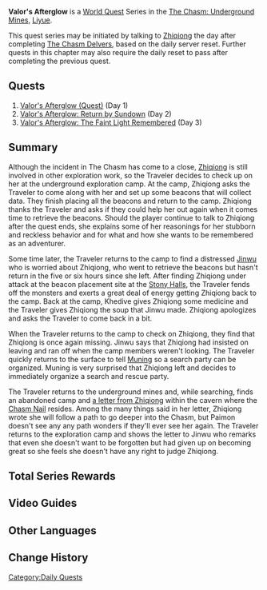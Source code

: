 {{Chapter Infobox
|image         = World Quest Valor's Afterglow.png
|type          = World
|region        = Liyue
|area          = The Chasm: Underground Mines
}}
'''Valor's Afterglow''' is a [[World Quest]] Series in the [[The Chasm: Underground Mines]], [[Liyue]].

This quest series may be initiated by talking to [[Zhiqiong]] the day after completing [[The Chasm Delvers]], based on the daily server reset. Further quests in this chapter may also require the daily reset to pass after completing the previous quest.

==Quests==
# [[Valor's Afterglow (Quest)]] (Day 1)
# [[Valor's Afterglow: Return by Sundown]] (Day 2)
# [[Valor's Afterglow: The Faint Light Remembered]] (Day 3)

==Summary==
Although the incident in The Chasm has come to a close, [[Zhiqiong]] is still involved in other exploration work, so the Traveler decides to check up on her at the underground exploration camp. At the camp, Zhiqiong asks the Traveler to come along with her and set up some beacons that will collect data. They finish placing all the beacons and return to the camp. Zhiqiong thanks the Traveler and asks if they could help her out again when it comes time to retrieve the beacons. Should the player continue to talk to Zhiqiong after the quest ends, she explains some of her reasonings for her stubborn and reckless behavior and for what and how she wants to be remembered as an adventurer.

Some time later, the Traveler returns to the camp to find a distressed [[Jinwu]] who is worried about Zhiqiong, who went to retrieve the beacons but hasn't return in the five or six hours since she left. After finding Zhiqiong under attack at the beacon placement site at the [[Stony Halls]], the Traveler fends off the monsters and exerts a great deal of energy getting Zhiqiong back to the camp. Back at the camp, Khedive gives Zhiqiong some medicine and the Traveler gives Zhiqiong the soup that Jinwu made. Zhiqiong apologizes and asks the Traveler to come back in a bit.

When the Traveler returns to the camp to check on Zhiqiong, they find that Zhiqiong is once again missing. Jinwu says that Zhiqiong had insisted on leaving and ran off when the camp members weren't looking. The Traveler quickly returns to the surface to tell [[Muning]] so a search party can be organized. Muning is very surprised that Zhiqiong left and decides to immediately organize a search and rescue party.

The Traveler returns to the underground mines and, while searching, finds an abandoned camp and [[Zhiqiong's Letter|a letter from Zhiqiong]] within the cavern where the [[Chasm Nail]] resides. Among the many things said in her letter, Zhiqiong wrote she will follow a path to go deeper into the Chasm, but Paimon doesn't see any any path wonders if they'll ever see her again. The Traveler returns to the exploration camp and shows the letter to Jinwu who remarks that even she doesn't want to be forgotten but had given up on becoming great so she feels she doesn't have any right to judge Zhiqiong.

==Total Series Rewards==
{{Event Rewards
|Type = Quest
|Adventure EXP = 600
|Mora = 70,000
|Primogem = 80
|Hero's Wit = 6
|sort = Adventure EXP,Primogem,Hero's Wit,Mora
}}

==Video Guides==
{{EVT
|video1   = 1U2Z-QfSuAs
|caption1 = Valor's Afterglow (Full Series)

|video2   = https://youtu.be/kYux21EJ3dM
|caption2 = Valor's Afterglow Guide
}}

==Other Languages==
{{Other Languages
|en      = Valor's Afterglow
|zhs     = 勇气的余晖
|zhs_rm  = Yǒngqì de Yúhuī
|zht     = 勇氣的餘暉
|zht_rm  = Yǒngqì de Yúhuī
|zh_tl   = Valor's Afterglow
|ja      = 勇気の残照
|ja_rm   = Yuuki no Zanshou{{Assumed}}
|ja_tl   = Valor's Afterglow
|ko      = {{tt|용기|勇氣}}의 {{tt|여광|餘光}}
|ko_rm   = Yonggi-ui Yeogwang
|ko_tl   = Valor's Afterglow
|es      = El resplandor del valor
|es_tl   = 
|fr      = Rémanence de courage
|fr_tl   = Courage's Remanence
|ru      = Отблески храбрости
|ru_tl   = 
|th      = รัศมีอันหาญกล้า
|th_rm   = Ratmi an han kla
|th_tl   = 
|vi      = Hào Quang Của Dũng Khí
|vi_tl   = 
|de      = Abendröte des Muts
|de_tl   = Afterglow of Valor
|id      = Senja Keberanian
|id_tl   = Dusk of Bravery
|pt      = O Brilho da Coragem
|pt_tl   = 
}}

==Change History==
{{Change History|2.6}}
[[Category:Daily Quests]]